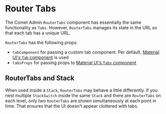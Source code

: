 
<Meta title="Docs/Components/Tabs/Router Tabs" />

# Router Tabs

The Comet Admin `RouterTabs` component has essentially the same functionality as `Tabs`.
However, `RouterTabs` manages its state in the URL so that each tab has a unique URL.

`RouterTabs` has the following props:

-   `tabComponent` for passing a custom tab component. Per default, [Material UI's `Tab` component](https://v4.mui.com/api/tab/) is used
-   `tabsProps` for passing props to [Material UI's `Tabs` component](https://v4.mui.com/api/tabs/)

<Canvas>
    <Story id="stories-components-tabs-routertabs--routertabs" />
</Canvas>

## RouterTabs and Stack

When used inside a `Stack`, `RouterTabs` may behave a little differently.
If you nest multiple `StackSwitch` inside the same `Stack` and there are `RouterTabs` on each level,
only two `RouterTabs` are shown simultaneously at each point in time.
That ensures that the UI doesn't appear cluttered with tabs.

<Canvas>
    <Story id="stories-components-tabs-nested-stackswitch-with-routertabs--nested-stackswitch-with-routertabs" />
</Canvas>
